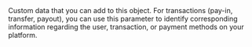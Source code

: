   
<ParamField body="Tag" type="string" >  
<MaxLength255Characters />     
Custom data that you can add to this object.  
For transactions (pay-in, transfer, payout), you can use this parameter to identify corresponding information regarding the user, transaction, or payment methods on your platform.  
</ParamField>